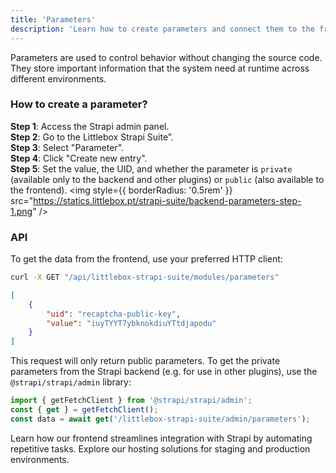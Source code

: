 ```yaml
---
title: 'Parameters'
description: 'Learn how to create parameters and connect them to the frontend using the API.'
---
```


Parameters are used to control behavior without changing the source code.
They store important information that the system need at runtime across different environments.

### How to create a parameter?

**Step 1**: Access the Strapi admin panel.\
**Step 2**: Go to the Littlebox Strapi Suite”.\
**Step 3**: Select "Parameter".\
**Step 4**: Click "Create new entry".\
**Step 5**: Set the value, the UID, and whether the parameter is `private` (available only to the backend and other plugins) or `public` (also available to the frontend).
<img
  style={{ borderRadius: '0.5rem' }}
  src="https://statics.littlebox.pt/strapi-suite/backend-parameters-step-1.png"
/>

### API

To get the data from the frontend, use your preferred HTTP client:
```bash
curl -X GET "/api/littlebox-strapi-suite/modules/parameters"
```
```json
[
    {
        "uid": "recaptcha-public-key",
        "value": "iuyTYYT7ybknokdiuYTtdjapodu"
    }
]
```

This request will only return public parameters. To get the private parameters from the Strapi backend (e.g. for use in other plugins), use the `@strapi/strapi/admin` library:

```javascript
import { getFetchClient } from '@strapi/strapi/admin';
const { get } = getFetchClient();
const data = await get('/littlebox-strapi-suite/admin/parameters');
```

<CardGroup cols={2}>
  <Card
    title="Frontend"
    icon="code"
    href="/frontend/introduction"
  >
    Learn how our frontend streamlines integration with Strapi by automating repetitive tasks.
  </Card>
  <Card
    title="Hosting"
    icon="code"
    href="/hosting/plans"
  >
    Explore our hosting solutions for staging and production environments.
  </Card>
</CardGroup>